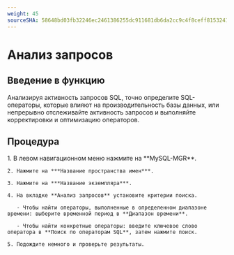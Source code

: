 ```yaml
---
weight: 45
sourceSHA: 58648bd03fb32246ec2461386255dc911681db6da2cc9c4f8ceff81532414d6f
---
```


# Анализ запросов

## Введение в функцию

Анализируя активность запросов SQL, точно определите SQL-операторы, которые влияют на производительность базы данных, или непрерывно отслеживайте активность запросов и выполняйте корректировки и оптимизацию операторов.

## Процедура

<Tabs>
  <Tab label="Web Console">
    1. В левом навигационном меню нажмите на **MySQL-MGR**.

    2. Нажмите на ***Название пространства имен***.

    3. Нажмите на ***Название экземпляра***.

    4. На вкладке **Анализ запросов** установите критерии поиска.

       - Чтобы найти операторы, выполненные в определенном диапазоне времени: выберите временной период в **Диапазон времени**.

       - Чтобы найти конкретные операторы: введите ключевое слово оператора в **Поиск по операторам SQL**, затем нажмите поиск.

    5. Подождите немного и проверьте результаты.
  </Tab>
</Tabs>
